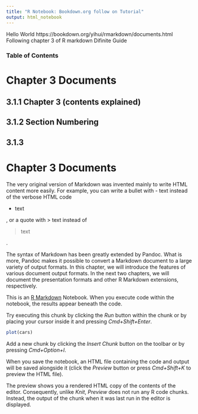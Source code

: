 ```yaml
---
title: "R Notebook: Bookdown.org follow on Tutorial"
output: html_notebook
---
```


Hello World
https://bookdown.org/yihui/rmarkdown/documents.html
Following chapter 3 of R markdown Difinite Guide

### Table of Contents
#   Chapter 3 Documents
##  3.1.1 Chapter 3 (contents explained)
##  3.1.2 Section Numbering
##  3.1.3 



# Chapter 3 Documents
The very original version of Markdown was invented mainly to write HTML content more easily. For example, you can write a bullet with - text instead of the verbose HTML code <ul><li>text</li></ul>, or a quote with > text instead of <blockquote>text</blockquote>.

The syntax of Markdown has been greatly extended by Pandoc. What is more, Pandoc makes it possible to convert a Markdown document to a large variety of output formats. In this chapter, we will introduce the features of various document output formats. In the next two chapters, we will document the presentation formats and other R Markdown extensions, respectively.






















This is an [R Markdown](http://rmarkdown.rstudio.com) Notebook. When you execute code within the notebook, the results appear beneath the code. 

Try executing this chunk by clicking the *Run* button within the chunk or by placing your cursor inside it and pressing *Cmd+Shift+Enter*. 

```r
plot(cars)
```

Add a new chunk by clicking the *Insert Chunk* button on the toolbar or by pressing *Cmd+Option+I*.

When you save the notebook, an HTML file containing the code and output will be saved alongside it (click the *Preview* button or press *Cmd+Shift+K* to preview the HTML file). 

The preview shows you a rendered HTML copy of the contents of the editor. Consequently, unlike *Knit*, *Preview* does not run any R code chunks. Instead, the output of the chunk when it was last run in the editor is displayed.


